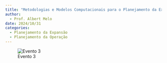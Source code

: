 ```yaml
---
title: "Metodologias e Modelos Computacionais para o Planejamento da Expansão e da Operação Energética no Brasil"
author:
  - Prof. Albert Melo
date: 2024/10/31
categories: 
  - Planejamento da Expansão
  - Planejamento da Operação 
---
```


![Evento 3](images/Evento%2031-10-24.png)
